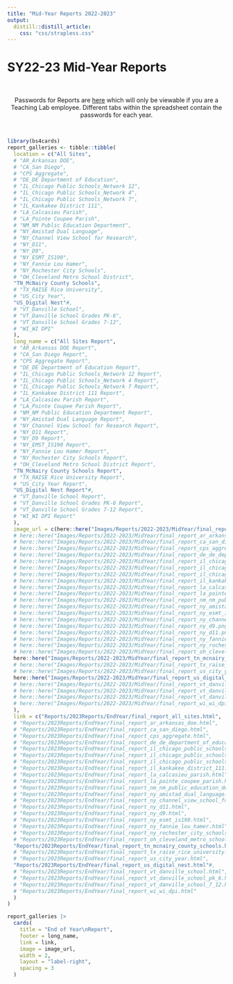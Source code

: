 ```yaml
---
title: "Mid-Year Reports 2022-2023"
output: 
  distill::distill_article:
    css: "css/strapless.css"
---
```


# SY22-23 Mid-Year Reports

<br>

<center> Passwords for Reports are <a href="https://docs.google.com/spreadsheets/d/1p2v3f0DKqOoxLA5P6odgZWfPfJcjpFsM0FFKKkM8_fg/" target="_blank">here</a> which will only be viewable if you are a Teaching Lab employee. Different tabs within the spreadsheet contain the passwords for each year. </center>

<br>

```r
library(bs4cards)
report_galleries <- tibble::tibble(
  location = c("All Sites",
  # "AR_Arkansas DOE",
  # "CA_San Diego",
  # "CPS Aggregate",
  # "DE_DE Department of Education",
  # "IL_Chicago Public Schools_Network 12",
  # "IL_Chicago Public Schools_Network 4",
  # "IL_Chicago Public Schools_Network 7",
  # "IL_Kankakee District 111",
  # "LA_Calcasieu Parish",
  # "LA_Pointe Coupee Parish",
  # "NM_NM Public Education Department",
  # "NY_Amistad Dual Language",
  # "NY_Channel View School for Research",
  # "NY_D11",
  # "NY_D9",
  # "NY_ESMT_IS190",
  # "NY_Fannie Lou Hamer",
  # "NY_Rochester City Schools",
  # "OH_Cleveland Metro School District",
  "TN_McNairy County Schools",
  # "TX_RAISE Rice University",
  # "US_City Year",
  "US_Digital Nest"#,
  # "VT_Danville School",
  # "VT_Danville School Grades PK-6",
  # "VT_Danville School Grades 7-12",
  # "WI_WI DPI"
  ),
  long_name = c("All Sites Report",
  # "AR_Arkansas DOE Report",
  # "CA_San Diego Report",
  # "CPS Aggregate Report",
  # "DE_DE Department of Education Report",
  # "IL_Chicago Public Schools_Network 12 Report",
  # "IL_Chicago Public Schools_Network 4 Report",
  # "IL_Chicago Public Schools_Network 7 Report",
  # "IL_Kankakee District 111 Report",
  # "LA_Calcasieu Parish Report",
  # "LA_Pointe Coupee Parish Report",
  # "NM_NM Public Education Department Report",
  # "NY_Amistad Dual Language Report",
  # "NY_Channel View School for Research Report",
  # "NY_D11 Report",
  # "NY_D9 Report",
  # "NY_EMST_IS190 Report",
  # "NY_Fannie Lou Hamer Report",
  # "NY_Rochester City Schools Report",
  # "OH_Cleveland Metro School District Report",
  "TN_McNairy County Schools Report",
  # "TX_RAISE Rice University Report",
  # "US_City Year Report",
  "US_Digital Nest Report"#,
  # "VT_Danville School Report",
  # "VT_Danville School Grades PK-6 Report",
  # "VT_Danville School Grades 7-12 Report",
  # "WI_WI DPI Report"
  ),
  image_url = c(here::here("Images/Reports/2022-2023/MidYear/final_report_all_sites.png"),
  # here::here("Images/Reports/2022-2023/MidYear/final_report_ar_arkansas_doe.png"),
  # here::here("Images/Reports/2022-2023/MidYear/final_report_ca_san_diego.png"),
  # here::here("Images/Reports/2022-2023/MidYear/final_report_cps_aggregate.png"),
  # here::here("Images/Reports/2022-2023/MidYear/final_report_de_de_department_of_education.png"),
  # here::here("Images/Reports/2022-2023/MidYear/final_report_il_chicago_public_schools_network_12.png"),
  # here::here("Images/Reports/2022-2023/MidYear/final_report_il_chicago_public_schools_network_4.png"),
  # here::here("Images/Reports/2022-2023/MidYear/final_report_il_chicago_public_schools_network_7.png"),
  # here::here("Images/Reports/2022-2023/MidYear/final_report_il_kankakee_district_111.png"),
  # here::here("Images/Reports/2022-2023/MidYear/final_report_la_calcasieu_parish.png"),
  # here::here("Images/Reports/2022-2023/MidYear/final_report_la_pointe_coupee_parish.png"),
  # here::here("Images/Reports/2022-2023/MidYear/final_report_nm_nm_public_education_department.png"),
  # here::here("Images/Reports/2022-2023/MidYear/final_report_ny_amistad_dual_language.png"),
  # here::here("Images/Reports/2022-2023/MidYear/final_report_ny_esmt_is190.png"),
  # here::here("Images/Reports/2022-2023/MidYear/final_report_ny_channel_view_school_for_research.png"),
  # here::here("Images/Reports/2022-2023/MidYear/final_report_ny_d9.png"),
  # here::here("Images/Reports/2022-2023/MidYear/final_report_ny_d11.png"),
  # here::here("Images/Reports/2022-2023/MidYear/final_report_ny_fannie_lou_hamer.png"),
  # here::here("Images/Reports/2022-2023/MidYear/final_report_ny_rochester_city_schools.png"),
  # here::here("Images/Reports/2022-2023/MidYear/final_report_oh_cleveland_metro_school_district.png"),
  here::here("Images/Reports/2022-2023/MidYear/final_report_tn_mcnairy_county_schools.png"),
  # here::here("Images/Reports/2022-2023/MidYear/final_report_tx_raise_rice_university.png"),
  # here::here("Images/Reports/2022-2023/MidYear/final_report_us_city_year.png"),
  here::here("Images/Reports/2022-2023/MidYear/final_report_us_digital_nest.png")#,
  # here::here("Images/Reports/2022-2023/MidYear/final_report_vt_danville_school.png"),
  # here::here("Images/Reports/2022-2023/MidYear/final_report_vt_danville_school.png"),
  # here::here("Images/Reports/2022-2023/MidYear/final_report_vt_danville_school.png"),
  # here::here("Images/Reports/2022-2023/MidYear/final_report_wi_wi_dpi.png")
  ),
  link = c("Reports/2023Reports/EndYear/final_report_all_sites.html",
  # "Reports/2023Reports/EndYear/final_report_ar_arkansas_doe.html",
  # "Reports/2023Reports/EndYear/final_report_ca_san_diego.html",
  # "Reports/2023Reports/EndYear/final_report_cps_aggregate.html",
  # "Reports/2023Reports/EndYear/final_report_de_de_department_of_education.html",
  # "Reports/2023Reports/EndYear/final_report_il_chicago_public_schools_network_12.html",
  # "Reports/2023Reports/EndYear/final_report_il_chicago_public_schools_network_4.html",
  # "Reports/2023Reports/EndYear/final_report_il_chicago_public_schools_network_7.html",
  # "Reports/2023Reports/EndYear/final_report_il_kankakee_district_111.html",
  # "Reports/2023Reports/EndYear/final_report_la_calcasieu_parish.html",
  # "Reports/2023Reports/EndYear/final_report_la_pointe_coupee_parish.html",
  # "Reports/2023Reports/EndYear/final_report_nm_nm_public_education_department.html",
  # "Reports/2023Reports/EndYear/final_report_ny_amistad_dual_language.html",
  # "Reports/2023Reports/EndYear/final_report_ny_channel_view_school_for_research.html",
  # "Reports/2023Reports/EndYear/final_report_ny_d11.html",
  # "Reports/2023Reports/EndYear/final_report_ny_d9.html",
  # "Reports/2023Reports/EndYear/final_report_ny_esmt_is190.html",
  # "Reports/2023Reports/EndYear/final_report_ny_fannie_lou_hamer.html",
  # "Reports/2023Reports/EndYear/final_report_ny_rochester_city_schools.html",
  # "Reports/2023Reports/EndYear/final_report_oh_cleveland_metro_school_district.html",
  "Reports/2023Reports/EndYear/final_report_tn_mcnairy_county_schools.html",
  # "Reports/2023Reports/EndYear/final_report_tx_raise_rice_university.html",
  # "Reports/2023Reports/EndYear/final_report_us_city_year.html",
  "Reports/2023Reports/EndYear/final_report_us_digital_nest.html"#,
  # "Reports/2023Reports/EndYear/final_report_vt_danville_school.html",
  # "Reports/2023Reports/EndYear/final_report_vt_danville_school_pk_6.html",
  # "Reports/2023Reports/EndYear/final_report_vt_danville_school_7_12.html",
  # "Reports/2023Reports/EndYear/final_report_wi_wi_dpi.html"
  )
)

report_galleries |>
  cards(
    title = "End of Year\nReport",
    footer = long_name,
    link = link,
    image = image_url,
    width = 2,
    layout = "label-right",
    spacing = 3
  )
```
